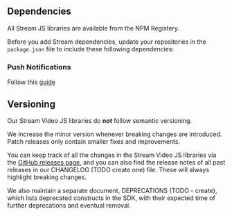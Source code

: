 ## Dependencies

All Stream JS libraries are available from the NPM Registery.

Before you add Stream dependencies, update your repositories in the `package.json` file to include these following dependencies:

[//]: # (todo: add dependencies)

### Push Notifications

Follow this [guide](05-advanced/02-push-notification/01-overview.mdx)

## Versioning

Our Stream Video JS libraries do **not** follow semantic versioning.

We increase the minor version whenever breaking changes are introduced. Patch releases only contain smaller fixes and improvements.

You can keep track of all the changes in the Stream Video JS libraries via the [GitHub releases page](https://github.com/GetStream/stream-video-js/releases), and you can also find the release notes of all past releases in our CHANGELOG (TODO create one) file. These will always highlight breaking changes.

We also maintain a separate document, DEPRECATIONS (TODO - create), which lists deprecated constructs in the SDK, with their expected time of further deprecations and eventual removal.
